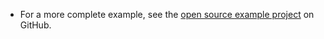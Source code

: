 <PlatformWrapper platform="ios">
    
- For a more complete example, see the [open source <Vpd k="PRODUCT" /> example project](https://github.com/AgoraIO/API-Examples/tree/master/iOS) on GitHub.

</PlatformWrapper>
